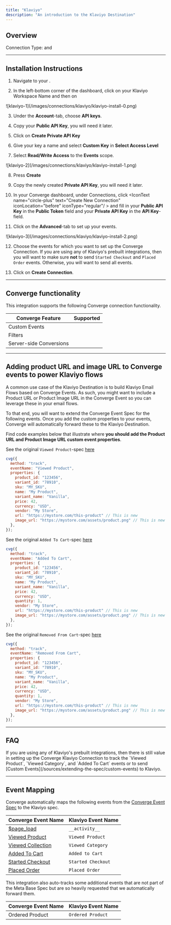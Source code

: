 ```yaml
---
title: "Klaviyo"
description: "An introduction to the Klaviyo Destination"
---
```



## Overview

Connection Type: <IconText text="Client-side" name="browser" iconType="duotone" iconLocation="after"/>  and <IconText text="Server-side" name="server" iconType="duotone" iconLocation="after"/>

---

## Installation Instructions

<AccordionGroup >
<Accordion icon="list" title="Installation Instructions">

1. Navigate to your <OutboundLink linkTarget="https://www.klaviyo.com/settings/account/personal" linkText="Klaviyo Admin Dashboard"/>.

2. In the left-bottom corner of the dashboard, click on your Klaviyo Workspace Name and then on <IconText text="Settings" name="gear" iconLocation="before" iconType="regular"/>
  <Frame>
    ![klaviyo-1](/images/connections/klaviyo/klaviyo-install-0.png)
  </Frame>

3. Under the **Account**-tab, choose **API keys**.

4. Copy your **Public API Key**, you will need it later.

5. Click on **Create Private API Key**

6. Give your key a name and select **Custom Key** in **Select Access Level**

7. Select **Read/Write Access** to the **Events** scope.
  <Frame>
    ![klaviyo-2](/images/connections/klaviyo/klaviyo-install-1.png)
  </Frame>

8. Press **Create**

9. Copy the newly created **Private API Key**, you will need it later.

10. In your Converge dashboard, under Connections, click <IconText name="circle-plus" text="Create New Connection" iconLocation="before" iconType="regular"/ > and fill in your **Public API Key** in the **Public Token** field and your **Private API Key** in the **API Key**-field. 

11. Click on the **Advanced**-tab to set up your events.
  <Frame>
    ![klaviyo-3](/images/connections/klaviyo/klaviyo-install-2.png)
  </Frame>

12. Choose the events for which you want to set up the Converge Connection. 
    <Note>
      If you are using any of Klaviyo's prebuilt integrations, then you will want to make sure **not** to send `Started Checkout` and `Placed Order` events. Otherwise, you will want to send all events.
    </Note>

13. Click on **Create Connection**.
   

</Accordion>

</AccordionGroup >

---

## Converge functionality

This integration supports the following Converge connection functionality.

| Converge Feature        |       Supported       |
| ----------------------- | :-------------------: |
| Custom Events           | <Icon name="check" /> |
| Filters                 | <Icon name="xmark" /> |
| Server-side Conversions | <Icon name="check" /> |


---

## Adding product URL and image URL to Converge events to power Klaviyo flows

A common use case of the Klaviyo Destination is to build Klaviyo Email Flows based on Converge Events. 
As such, you might want to include a Product URL or Product Image URL in the Converge Event so you can leverage these in your email flows. 

To that end, you will want to extend the Converge Event Spec for the following events.
Once you add the custom properties to your events, Converge will automatically forward these to the Klaviyo Destination.


<Accordion title='Extending your Converge Event implementation for Klaviyo'>

Find code examples below that illustrate where **you should add the Product URL and Product Image URL custom event properties**.

<Accordion title="Viewed Product" icon="code">

See the original `Viewed Product`-spec [here](/sources/converge-spec.mdx#viewed-product)

<CodeGroup>

```javascript JavaScript
cvg({
  method: "track",
  eventName: "Viewed Product",
  properties: {
    product_id: "123456",
    variant_id: "78910", 
    sku: "MY_SKU",
    name: "My Product",
    variant_name: "Vanilla", 
    price: 42,
    currency: "USD",
    vendor: "My Store",
    url: "https://mystore.com/this-product" // This is new
    image_url: "https://mystore.com/assets/product.png" // This is new
  },
});
```

</CodeGroup>

</Accordion>

<Accordion title="Added To Cart" icon="code">

See the original `Added To Cart`-spec [here](/sources/converge-spec.mdx#added-to-cart)

<CodeGroup>

```javascript JavaScript
cvg({
  method: "track",
  eventName: "Added To Cart",
  properties: {
    product_id: "123456",
    variant_id: "78910",
    sku: "MY_SKU",
    name: "My Product",
    variant_name: "Vanilla",
    price: 42,
    currency: "USD",
    quantity: 1,
    vendor: "My Store",
    url: "https://mystore.com/this-product" // This is new
    image_url: "https://mystore.com/assets/product.png" // This is new
  },
});

```

</CodeGroup>

</Accordion>

<Accordion title="Removed From Cart" icon="code">

See the original `Removed From Cart`-spec [here](/sources/converge-spec.mdx#removed-from-cart)

<CodeGroup>

```javascript JavaScript
cvg({
  method: "track",
  eventName: "Removed From Cart",
  properties: {
    product_id: "123456",
    variant_id: "78910",
    sku: "MY_SKU",
    name: "My Product",
    variant_name: "Vanilla",
    price: 42,
    currency: "USD",
    quantity: 1,
    vendor: "My Store",
    url: "https://mystore.com/this-product" // This is new
    image_url: "https://mystore.com/assets/product.png" // This is new
  },
});

```

</CodeGroup>

</Accordion>

</Accordion>









--- 

## FAQ

<AccordionGroup>
<Accordion title="I already have the Klaviyo integration for Shopify, should I also set up a Converge connection?">
  If you are using any of Klaviyo's prebuilt integrations, then there is still value in setting up the Converge Klaviyo Connection to track the `Viewed Product`, `Viewed Category`, and `Added To Cart` events or to send [Custom Events](/sources/extending-the-spec/custom-events) to Klaviyo.
</Accordion>
</AccordionGroup>

---

## Event Mapping

Converge automatically maps the following events from the [Converge Event Spec](/sources/converge-spec) to the Klaviyo spec.

| Converge Event Name                                           | Klaviyo Event Name |
| ------------------------------------------------------------- | ------------------ |
| [$page_load](/sources/converge-spec#page-load)                | `__activity__`     |
| [Viewed Product](/sources/converge-spec#viewed-product)       | `Viewed Product`   |
| [Viewed Collection](/sources/converge-spec#viewed-collection) | `Viewed Category`  |
| [Added To Cart](/sources/converge-spec#added-to-cart)         | `Added to Cart`    |
| [Started Checkout](/sources/converge-spec#started-checkout)   | `Started Checkout` |
| [Placed Order](/sources/converge-spec#placed-order)           | `Placed Order`     |


This integration also auto-tracks some additional events that are not part of the Meta Base Spec but are so heavily requested that we automatically forward them.

| Converge Event Name | Klaviyo Event Name |
| ------------------- | ------------------ |
| Ordered Product     | `Ordered Product`  |